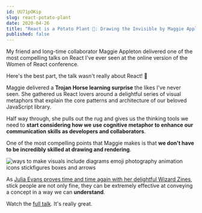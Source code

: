 ```yaml
---
id: UU71pOKip
slug: react-potato-plant
date: 2020-04-26
title: "React is a Potato Plant 🥔: Drawing the Invisible by Maggie Appleton"
published: false
---
```


My friend and long-time collaborator Maggie Appleton delivered one of the most compelling talks on React I've ever seen at the online version of the Women of React conference.

<div style={{ marginTop: '45px', marginBottom: '45px' }}>
  <TwitterTweetEmbed
    tweetId={'1254389176243535873'}
    options={{ align: 'center' }}
  />
</div>

Here's the best part, the talk wasn't really about React! 🤯

Maggie delivered a **Trojan Horse learning surprise** the likes I've never seen. She gathered us React lovers around a delightful series of visual metaphors that explain the core patterns and architecture of our beloved JavaScript library.

Half way through, she pulls out the rug and gives us the thinking tools we need to **start considering how we use cognitive metaphor to enhance our communication skills as developers and collaborators**.

One of the most compelling points that Maggie makes is that **we don't have to be incredibly skilled at drawing and rendering**. 

![ways to make visuals include diagrams emoji photography animation icons stickfigures boxes and arrows](./MetaphorsofReact_2.0.064.png)

As [Julia Evans proves time and time again with her delightful Wizard Zines](https://wizardzines.com/), stick people are not only fine, they can be extremely effective at conveying a concept in a way we can **understand**.

Watch the [full talk](https://www.youtube.com/watch?v=K8MF3aDg-bM&feature=youtu.be&t=13845). It's really great.